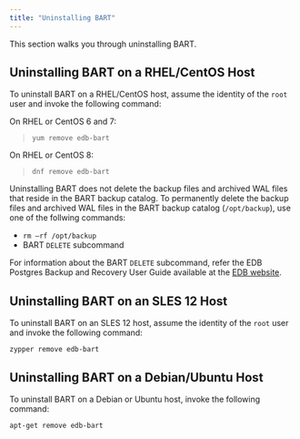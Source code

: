 ```yaml
---
title: "Uninstalling BART"
---
```


<div id="uninstallation" class="registered_link"></div>


This section walks you through uninstalling BART.

## Uninstalling BART on a RHEL/CentOS Host

To uninstall BART on a RHEL/CentOS host, assume the identity of the `root` user and invoke the following command:

On RHEL or CentOS 6 and 7:

>     yum remove edb-bart

On RHEL or CentOS 8:

>     dnf remove edb-bart

Uninstalling BART does not delete the backup files and archived WAL files that reside in the BART backup catalog. To permanently delete the backup files and archived WAL files in the BART backup catalog (`/opt/backup`), use one of the follwing commands:

-   `rm –rf /opt/backup`
-   BART `DELETE` subcommand

For information about the BART `DELETE` subcommand, refer the EDB Postgres Backup and Recovery User Guide available at the [EDB website](https://www.enterprisedb.com/edb-docs/).

## Uninstalling BART on an SLES 12 Host

To uninstall BART on an SLES 12 host, assume the identity of the `root` user and invoke the following command:

    zypper remove edb-bart

## Uninstalling BART on a Debian/Ubuntu Host

To uninstall BART on a Debian or Ubuntu host, invoke the following command:

    apt-get remove edb-bart
